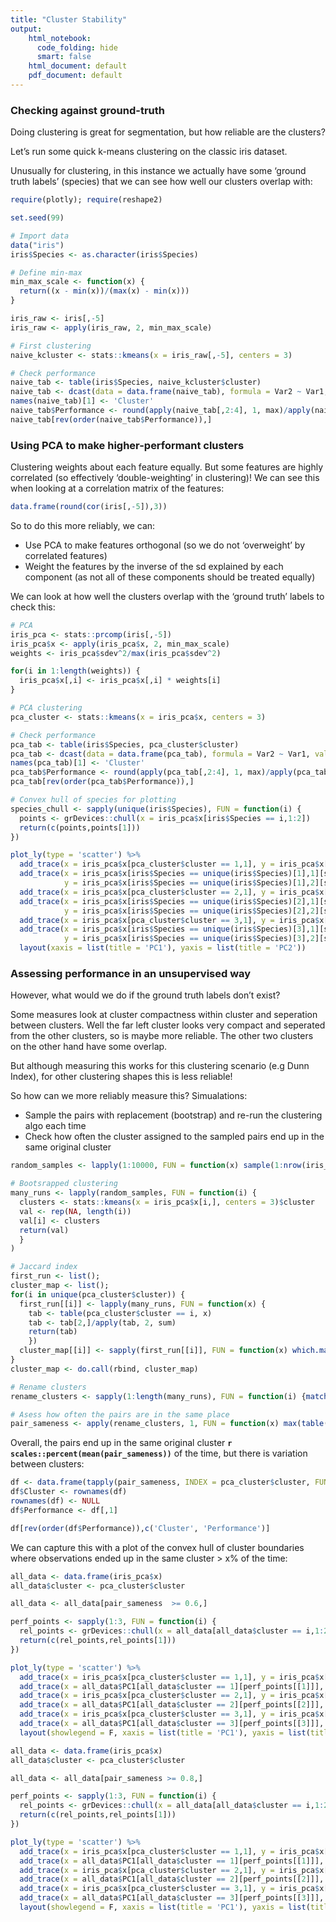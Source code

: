 ```yaml
---
title: "Cluster Stability"
output: 
    html_notebook:
      code_folding: hide
      smart: false
    html_document: default
    pdf_document: default
---
```


### Checking against ground-truth

Doing clustering is great for segmentation, but how reliable are the clusters?

Let's run some quick k-means clustering on the classic iris dataset.

Unusually for clustering, in this instance we actually have some 'ground truth labels' (species) that we can see how well our clusters overlap with:

```r
require(plotly); require(reshape2)

set.seed(99)

# Import data
data("iris")
iris$Species <- as.character(iris$Species)

# Define min-max
min_max_scale <- function(x) {
  return((x - min(x))/(max(x) - min(x)))
}

iris_raw <- iris[,-5]
iris_raw <- apply(iris_raw, 2, min_max_scale)

# First clustering
naive_kcluster <- stats::kmeans(x = iris_raw[,-5], centers = 3)

# Check performance
naive_tab <- table(iris$Species, naive_kcluster$cluster)
naive_tab <- dcast(data = data.frame(naive_tab), formula = Var2 ~ Var1, value.var = 'Freq')
names(naive_tab)[1] <- 'Cluster'
naive_tab$Performance <- round(apply(naive_tab[,2:4], 1, max)/apply(naive_tab[,2:4], 1, sum),3)
naive_tab[rev(order(naive_tab$Performance)),]
```

### Using PCA to make higher-performant clusters

Clustering weights about each feature equally. But some features are highly correlated (so effectively 'double-weighting' in clustering)!
We can see this when looking at a correlation matrix of the features:

```r
data.frame(round(cor(iris[,-5]),3))
```

So to do this more reliably, we can:

* Use PCA to make features orthogonal (so we do not 'overweight' by correlated features)
* Weight the features by the inverse of the sd explained by each component (as not all of these components should be treated equally)

We can look at how well the clusters overlap with the 'ground truth' labels to check this:


```r
# PCA
iris_pca <- stats::prcomp(iris[,-5])
iris_pca$x <- apply(iris_pca$x, 2, min_max_scale)
weights <- iris_pca$sdev^2/max(iris_pca$sdev^2)

for(i in 1:length(weights)) {
  iris_pca$x[,i] <- iris_pca$x[,i] * weights[i]
}

# PCA clustering
pca_cluster <- stats::kmeans(x = iris_pca$x, centers = 3)

# Check performance
pca_tab <- table(iris$Species, pca_cluster$cluster)
pca_tab <- dcast(data = data.frame(pca_tab), formula = Var2 ~ Var1, value.var = 'Freq')
names(pca_tab)[1] <- 'Cluster'
pca_tab$Performance <- round(apply(pca_tab[,2:4], 1, max)/apply(pca_tab[,2:4], 1, sum),3)
pca_tab[rev(order(pca_tab$Performance)),]

# Convex hull of species for plotting
species_chull <- sapply(unique(iris$Species), FUN = function(i) {
  points <- grDevices::chull(x = iris_pca$x[iris$Species == i,1:2])
  return(c(points,points[1]))
})

plot_ly(type = 'scatter') %>%
  add_trace(x = iris_pca$x[pca_cluster$cluster == 1,1], y = iris_pca$x[pca_cluster$cluster == 1,2], name = 'Cluster 1') %>%
  add_trace(x = iris_pca$x[iris$Species == unique(iris$Species)[1],1][species_chull[[1]]], 
            y = iris_pca$x[iris$Species == unique(iris$Species)[1],2][species_chull[[1]]], mode = 'lines', name = unique(iris$Species)[1]) %>%
  add_trace(x = iris_pca$x[pca_cluster$cluster == 2,1], y = iris_pca$x[pca_cluster$cluster == 2,2], name = 'Cluster 2') %>%
  add_trace(x = iris_pca$x[iris$Species == unique(iris$Species)[2],1][species_chull[[2]]], 
            y = iris_pca$x[iris$Species == unique(iris$Species)[2],2][species_chull[[2]]], mode = 'lines', name = unique(iris$Species)[2]) %>%
  add_trace(x = iris_pca$x[pca_cluster$cluster == 3,1], y = iris_pca$x[pca_cluster$cluster == 3,2], name = 'Cluster 3') %>%
  add_trace(x = iris_pca$x[iris$Species == unique(iris$Species)[3],1][species_chull[[3]]], 
            y = iris_pca$x[iris$Species == unique(iris$Species)[3],2][species_chull[[3]]], mode = 'lines', name = unique(iris$Species)[3]) %>%
  layout(xaxis = list(title = 'PC1'), yaxis = list(title = 'PC2'))
```

### Assessing performance in an unsupervised way

However, what would we do if the ground truth labels don't exist?

Some measures look at cluster compactness within cluster and seperation between clusters. Well the far left cluster looks very compact and seperated from the other clusters, so is maybe more reliable. The other two clusters on the other hand have some overlap. 

But although measuring this works for this clustering scenario (e.g Dunn Index), for other clustering shapes this is less reliable!

So how can we more reliably measure this? Simualations:

* Sample the pairs with replacement (bootstrap) and re-run the clustering algo each time
* Check how often the cluster assigned to the sampled pairs end up in the same original cluster

```r

random_samples <- lapply(1:10000, FUN = function(x) sample(1:nrow(iris_pca$x), replace = T))

# Bootsrapped clustering
many_runs <- lapply(random_samples, FUN = function(i) {
  clusters <- stats::kmeans(x = iris_pca$x[i,], centers = 3)$cluster
  val <- rep(NA, length(i))
  val[i] <- clusters
  return(val)
  }
)

# Jaccard index 
first_run <- list();
cluster_map <- list();
for(i in unique(pca_cluster$cluster)) {
  first_run[[i]] <- lapply(many_runs, FUN = function(x) {
    tab <- table(pca_cluster$cluster == i, x)
    tab <- tab[2,]/apply(tab, 2, sum)
    return(tab)
    })
  cluster_map[[i]] <- sapply(first_run[[i]], FUN = function(x) which.max(x))
}
cluster_map <- do.call(rbind, cluster_map)

# Rename clusters
rename_clusters <- sapply(1:length(many_runs), FUN = function(i) {match(many_runs[[i]], cluster_map[,i])})

# Asess how often the pairs are in the same place
pair_sameness <- apply(rename_clusters, 1, FUN = function(x) max(table(x, useNA = 'no')))/apply(rename_clusters, 1, FUN = function(x) sum(!is.na(x)))

```

Overall, the pairs end up in the same original cluster **`r scales::percent(mean(pair_sameness))`**  of the time, but there is variation between clusters:

```r

df <- data.frame(tapply(pair_sameness, INDEX = pca_cluster$cluster, FUN = mean))
df$Cluster <- rownames(df)
rownames(df) <- NULL
df$Performance <- df[,1]

df[rev(order(df$Performance)),c('Cluster', 'Performance')]
```

We can capture this with a plot of the convex hull of cluster boundaries where observations ended up in the same cluster > x% of the time:

```r
all_data <- data.frame(iris_pca$x)
all_data$cluster <- pca_cluster$cluster

all_data <- all_data[pair_sameness  >= 0.6,]

perf_points <- sapply(1:3, FUN = function(i) {
  rel_points <- grDevices::chull(x = all_data[all_data$cluster == i,1:2])
  return(c(rel_points,rel_points[1]))
})

plot_ly(type = 'scatter') %>%
  add_trace(x = iris_pca$x[pca_cluster$cluster == 1,1], y = iris_pca$x[pca_cluster$cluster == 1,2], name = 'cluster 1') %>%
  add_trace(x = all_data$PC1[all_data$cluster == 1][perf_points[[1]]], y = all_data$PC2[all_data$cluster == 1][perf_points[[1]]], mode = 'lines', name = '>= 80% stable cluster boundary') %>%
  add_trace(x = iris_pca$x[pca_cluster$cluster == 2,1], y = iris_pca$x[pca_cluster$cluster == 2,2]) %>%
  add_trace(x = all_data$PC1[all_data$cluster == 2][perf_points[[2]]], y = all_data$PC2[all_data$cluster == 2][perf_points[[2]]], mode = 'lines') %>%
  add_trace(x = iris_pca$x[pca_cluster$cluster == 3,1], y = iris_pca$x[pca_cluster$cluster == 3,2]) %>%
  add_trace(x = all_data$PC1[all_data$cluster == 3][perf_points[[3]]], y = all_data$PC2[all_data$cluster == 3][perf_points[[3]]], mode = 'lines') %>%
  layout(showlegend = F, xaxis = list(title = 'PC1'), yaxis = list(title = 'PC2'), title = '60% pairness stability')
```

```r
all_data <- data.frame(iris_pca$x)
all_data$cluster <- pca_cluster$cluster

all_data <- all_data[pair_sameness >= 0.8,]

perf_points <- sapply(1:3, FUN = function(i) {
  rel_points <- grDevices::chull(x = all_data[all_data$cluster == i,1:2])
  return(c(rel_points,rel_points[1]))
})

plot_ly(type = 'scatter') %>%
  add_trace(x = iris_pca$x[pca_cluster$cluster == 1,1], y = iris_pca$x[pca_cluster$cluster == 1,2], name = 'cluster 1') %>%
  add_trace(x = all_data$PC1[all_data$cluster == 1][perf_points[[1]]], y = all_data$PC2[all_data$cluster == 1][perf_points[[1]]], mode = 'lines', name = '>= 80% stable cluster boundary') %>%
  add_trace(x = iris_pca$x[pca_cluster$cluster == 2,1], y = iris_pca$x[pca_cluster$cluster == 2,2]) %>%
  add_trace(x = all_data$PC1[all_data$cluster == 2][perf_points[[2]]], y = all_data$PC2[all_data$cluster == 2][perf_points[[2]]], mode = 'lines') %>%
  add_trace(x = iris_pca$x[pca_cluster$cluster == 3,1], y = iris_pca$x[pca_cluster$cluster == 3,2]) %>%
  add_trace(x = all_data$PC1[all_data$cluster == 3][perf_points[[3]]], y = all_data$PC2[all_data$cluster == 3][perf_points[[3]]], mode = 'lines') %>%
  layout(showlegend = F, xaxis = list(title = 'PC1'), yaxis = list(title = 'PC2'), title = '80% pairness stability')
```
